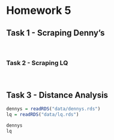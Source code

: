 Homework 5
========================================================


## Task 1 - Scraping Denny's

<!-- Detail your approach for scraping restaurant data from where2getit -->



<br />

### Task 2 - Scraping LQ

<!-- Detail your approach for scraping hotel data from LQ's website -->



<br />



## Task 3 -  Distance Analysis

```r
dennys = readRDS("data/dennys.rds")
lq = readRDS("data/lq.rds")
```

<!-- Detail your statistical analysis of the pairwise distance between Denny's and LQ's -->

```r
dennys
lq
```


<br />
